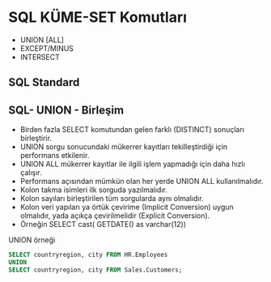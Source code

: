# SQL KÜME-SET Komutları 

- UNION [ALL]
- EXCEPT/MINUS
- INTERSECT

## SQL Standard




## SQL- UNION - Birleşim

- Birden fazla SELECT komutundan gelen farklı (DISTINCT) sonuçları birleştirir.
- UNION sorgu sonucundaki mükerrer kayıtları tekilleştirdiği için performans etkilenir.
- UNION ALL mükerrer kayıtlar ile ilgili işlem yapmadığı için daha hızlı çalışır.
- Performans açısından mümkün olan her yerde UNION ALL kullanılmalıdır.
- Kolon takma isimleri ilk sorguda yazılmalıdır.
- Kolon sayıları birleştirilen tüm sorgularda aynı olmalıdır.
- Kolon veri yapıları ya örtük çevirime (Implicit Conversion) uygun olmalıdır, yada açıkça çevirilmelidir (Explicit Conversion).
- Örneğin SELECT cast( GETDATE() as varchar(12))




UNION örneği

``` sql
SELECT countryregion, city FROM HR.Employees
UNION
SELECT countryregion, city FROM Sales.Customers;
```

